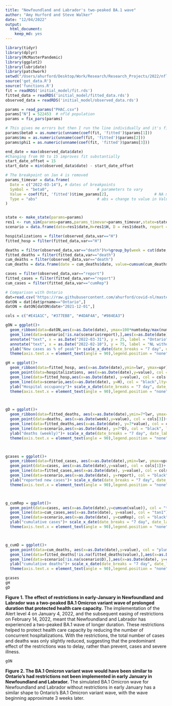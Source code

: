 ```yaml
---
title: "Newfoundland and Labrador's two-peaked BA.1 wave"
author: "Amy Hurford and Steve Walker"
date: "12/04/2022"
output: 
  html_document: 
    keep_md: yes
---
```


```r
library(tidyr)
library(dplyr)
library(McMasterPandemic)
library(ggplot2)
library(lubridate)
library(patchwork)
setwd("/Users/ahurford/Desktop/Work/Research/Research_Projects/2022/nfld-macpan")
source('get_data.R')
source('functions.R')
fit = readRDS('initial_model/fit.rds')
fitted_data = readRDS('initial_model/fitted_data.rds')
observed_data = readRDS('initial_model/observed_data.rds')

params = read_params("PHAC.csv")
params["N"] = 522453  # nfld population
params = fix_pars(params)

# This gives me errors but then I run the line individually and it's fine
params$beta0 = as.numeric(unname(coef(fit, 'fitted')$params[1]))
params$mu = as.numeric(unname(coef(fit, 'fitted')$params[2]))
params$phi1 = as.numeric(unname(coef(fit, 'fitted')$params[3]))

end_date = max(observed_data$date)
#Changing from 90 to 15 improves fit substantially
start_date_offset = 15
start_date = min(observed_data$date) - start_date_offset

# The breakpoint on Jan 4 is removed
params_timevar = data.frame(
  Date = c("2022-03-14"), # dates of breakpoints
  Symbol = "beta0",                     # parameters to vary
  Value = coef(fit, 'fitted')$time_params[2],                    # NA means calibrate to data
  Type = "abs"                          # abs = change to value in Value col
)


state <- make_state(params=params)
res1 <- run_sim(params=params,params_timevar=params_timevar,state=state, start_date=start_date, end_date=end_date)
scenario = data.frame(date=res1$date,H=res1$H, D = res1$death, report = res1$report, cumRep = res1$cumRep)
```

```r
hospitalizations = filter(observed_data,var=="H")
fitted_hosp = filter(fitted_data,var=="H")

deaths = filter(observed_data,var=="death")%>%group_by(week = cut(date, "week")) %>% summarise(value = sum(value))
fitted_deaths = filter(fitted_data,var=="death")
cum_deaths = filter(observed_data,var=="death")
cum_deaths = data.frame(date = cum_deaths$date, value=cumsum(cum_deaths$value))

cases = filter(observed_data,var=="report")
fitted_cases = filter(fitted_data,var=="report")
cum_cases = filter(fitted_data,var=="cumRep")
```

```r
# Comparison with Ontario
dat=read.csv('https://raw.githubusercontent.com/ahurford/covid-nl/master/covid19-download.csv', fill=TRUE)
datON = dat[dat$prname=="Ontario",]
datON = datON[datON$date>"2021-12-01",]
```

```r
cols = c("#E41A1C", "#377EB8", "#4DAF4A", "#984EA3")

gON = ggplot()+
  geom_ribbon(data=datON,aes(x=as.Date(date), ymax=100*numtoday/max(numtoday), ymin=0), fill = cols[4], alpha = 0.3)+
  geom_line(data=scenario[!is.na(scenario$report),],aes(x=as.Date(date), y=100*report/max(report)), col = "black",lty=1)+
  annotate("text", x = as.Date("2022-03-31"), y = 25, label = "Ontario", col=cols[4])+
  annotate("text", x = as.Date("2022-02-10"), y = 75, label = "NL without\nrestrictions")+
  ylab("New cases as % of peak")+ scale_x_date(date_breaks = "7 day", date_labels = "%d %b")+
  theme(axis.text.x = element_text(angle = 90),legend.position = "none")+xlab("")

gH = ggplot()+
  geom_ribbon(data=fitted_hosp, aes(x=as.Date(date),ymin=lwr, ymax=upr), alpha = 0.5, fill = cols[2])+
  geom_point(data=hospitalizations, aes(x=as.Date(date),y=value), col = cols[2])+
  geom_line(data=fitted_hosp,aes(x=as.Date(date), y=value), col = cols[2])+
  geom_line(data=scenario,aes(x=as.Date(date), y=H), col = "black",lty=1)+
  ylab("Hospital occupancy")+ scale_x_date(date_breaks = "7 day", date_labels = "%d %b")+
  theme(axis.text.x = element_text(angle = 90),legend.position = "none")+xlab("")



gD = ggplot()+
  geom_ribbon(data=fitted_deaths, aes(x=as.Date(date),ymin=7*lwr, ymax=7*upr), alpha = 0.5, fill = cols[3])+
  geom_point(data=deaths, aes(x=as.Date(week),y=value), col = cols[3])+
  geom_line(data=fitted_deaths,aes(x=as.Date(date), y=7*value), col = cols[3])+
  geom_line(data=scenario,aes(x=as.Date(date), y=7*D), col = "black", lty=1)+
  ylab("deaths (weekly)")+ scale_x_date(date_breaks = "7 day", date_labels = "%d %b")+
  theme(axis.text.x = element_text(angle = 90),legend.position = "none")+xlab("")



gcases = ggplot()+
  geom_ribbon(data=fitted_cases, aes(x=as.Date(date),ymin=lwr, ymax=upr), alpha = 0.5, fill = cols[1])+
  geom_point(data=cases, aes(x=as.Date(date),y=value), col = cols[1])+
  geom_line(data=fitted_cases,aes(x=as.Date(date), y=value), col = cols[1])+
  geom_line(data=scenario,aes(x=as.Date(date), y=report), col = "black",lty=1)+
  ylab("reported new cases")+ scale_x_date(date_breaks = "7 day", date_labels = "%d %b")+
  theme(axis.text.x = element_text(angle = 90),legend.position = "none")+xlab("")



g_cumRep = ggplot()+
  geom_point(data=cases, aes(x=as.Date(date),y=cumsum(value)), col = "tan1")+
  geom_line(data=cum_cases,aes(x=as.Date(date), y=value), col = "tan1")+
  geom_line(data=scenario,aes(x=as.Date(date), y=cumRep), col = "black")+
  ylab("cumulative cases")+ scale_x_date(date_breaks = "7 day", date_labels = "%d %b")+
  theme(axis.text.x = element_text(angle = 90),legend.position = "none")+xlab("")+geom_vline(xintercept = max(observed_data$date), col="grey", lty=2)



g_cumD = ggplot()+
  geom_point(data=cum_deaths, aes(x=as.Date(date),y=value), col = "plum3")+
  geom_line(data=fitted_deaths[!is.na(fitted_deaths$value),],aes(x=as.Date(date), y=cumsum(value)), col = "plum3")+
  geom_line(data=scenario[!is.na(scenario$D),],aes(x=as.Date(date), y=cumsum(D)), col = "black")+
  ylab("cumulative deaths")+ scale_x_date(date_breaks = "7 day", date_labels = "%d %b")+
  theme(axis.text.x = element_text(angle = 90),legend.position = "none")+xlab("")+geom_vline(xintercept = max(observed_data$date), col="grey", lty=2)
```

```r
gcases
gH
gD
```

**Figure 1. The effect of restrictions in early-January in Newfoundland and Labrador was a two-peaked BA.1 Omicron variant wave of prolonged duration that protected health care capacity.** The implementation of the Alert level 4 on January 4, 2022, and the subsequent easing of restrictions on February 14, 2022, meant that Newfoundland and Labrador has experienced a two-peaked BA.1 wave of longer duration. These restrictions helped to protect health care capacity by reducing the number of concurrent hospitalizations. With the restrictions, the total number of cases and deaths was only slightly reduced, suggesting that the predominant effect of the restrictions was to delay, rather than prevent, cases and severe illness.

```r
gON
```

**Figure 2. The BA.1 Omicron variant wave would have been similar to Ontario's had restrictions not been implemented in early January in Newfoundland and Labrador.** The simulated BA.1 Omicron wave for Newfoundland and Labrador without restrictions in early January has a similar shape to Ontario's BA.1 Omicron variant wave, with the wave beginning approximate 3 weeks later.